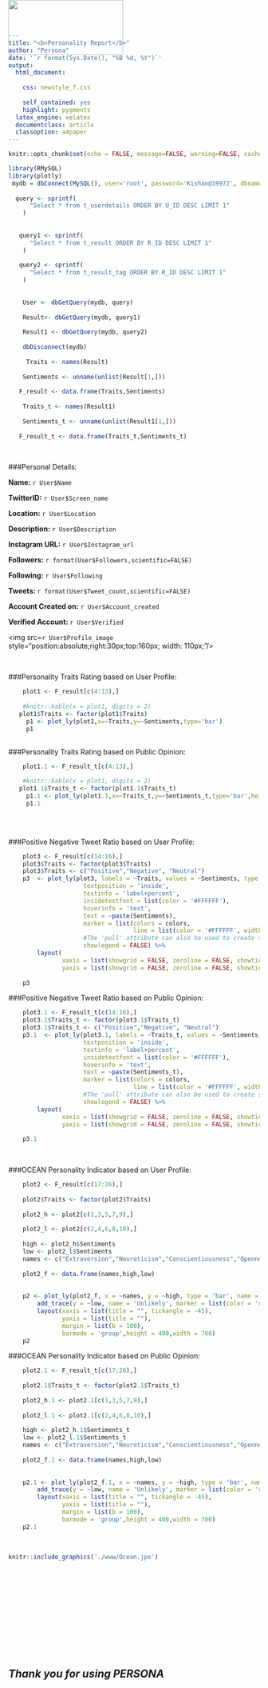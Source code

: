 ```yaml
---
title: "<b>Personality Report</b>"
author: "Persona"
date: '`r format(Sys.Date(), "%B %d, %Y")`'
output: 
  html_document:
   
    css: newstyle_f.css
    
    self_contained: yes
    highlight: pygments
  latex_engine: xelatex
  documentclass: article
  classoption: a4paper
---
```

<div class="logo">
<img src="www/logo.png" style="position:absolute;top:0px; width: 230px;height:110px;" />
</div>

```r
knitr::opts_chunk$set(echo = FALSE, message=FALSE, warning=FALSE, cache=FALSE,comment = NA,results = 'hide')
```


```r

library(RMySQL)
library(plotly)
 mydb = dbConnect(MySQL(), user='root', password='Kishan@19972', dbname='persona', host='127.0.0.1', port=3306, DBMSencoding="UTF-8")
  
  query <- sprintf(
      "Select * from t_userdetails ORDER BY U_ID DESC LIMIT 1"
    )
    
   
   query1 <- sprintf(
      "Select * from t_result ORDER BY R_ID DESC LIMIT 1"
    )
   
   query2 <- sprintf(
      "Select * from t_result_tag ORDER BY R_ID DESC LIMIT 1"
    )
     
    
    User <- dbGetQuery(mydb, query)
    
    Result<- dbGetQuery(mydb, query1)
    
    Result1 <- dbGetQuery(mydb, query2)
    
    dbDisconnect(mydb)
    
     Traits <- names(Result)
    
    Sentiments <- unname(unlist(Result[1,]))
 
   F_result <- data.frame(Traits,Sentiments)
   
    Traits_t <- names(Result1)
    
    Sentiments_t <- unname(unlist(Result1[1,]))
 
   F_result_t <- data.frame(Traits_t,Sentiments_t)
```

<br/>


###Personal Details:

<b>Name: </b> `r User$Name`<br/>

<b>TwitterID:</b> `r User$Screen_name`<br/>

<b>Location:</b> `r User$Location` <br/>

<b>Description: </b>`r User$Description`<br/>

<b>Instagram URL:</b> `r User$Instagram_url`<br/>

<b>Followers:</b> `r format(User$Followers,scientific=FALSE)` <br/>

<b>Following:</b> `r User$Following`<br/>

<b>Tweets: </b>`r format(User$Tweet_count,scientific=FALSE)` <br/>

<b>Account Created on:</b> `r User$Account_created`<br/>

<b>Verified Account: </b>`r User$Verified`

<img src=`r User$Profile_image` style="position:absolute;right:30px;top:160px; width: 110px;"/>


<P style="page-break-before: always">

<br/>

###Personality Traits Rating based on User Profile:

```r
  
    
    plot1 <- F_result[c(4:13),]
    
    #knitr::kable(x = plot1, digits = 2)
   plot1$Traits <- factor(plot1$Traits)
     p1 <- plot_ly(plot1,x=~Traits,y=~Sentiments,type='bar')
     p1
    
```


###Personality Traits Rating based on Public Opinion:

```r
  
    
    plot1.1 <- F_result_t[c(4:13),]
    
    #knitr::kable(x = plot1, digits = 2)
   plot1.1$Traits_t <- factor(plot1.1$Traits_t)
     p1.1 <- plot_ly(plot1.1,x=~Traits_t,y=~Sentiments_t,type='bar',height = 400,width = 700)
     p1.1
    
```

<P style="page-break-before: always">

<br/>

###Positive Negative Tweet Ratio based on User Profile:

``` r
    plot3 <- F_result[c(14:16),]
    plot3$Traits <- factor(plot3$Traits)
    plot3$Traits <- c("Positive","Negative", "Neutral")
    p3  <- plot_ly(plot3, labels = ~Traits, values = ~Sentiments, type = 'pie',
                     textposition = 'inside',
                     textinfo = 'label+percent',
                     insidetextfont = list(color = '#FFFFFF'),
                     hoverinfo = 'text',
                     text = ~paste(Sentiments),
                     marker = list(colors = colors,
                                   line = list(color = '#FFFFFF', width = 1)),
                     #The 'pull' attribute can also be used to create space between the sectors
                     showlegend = FALSE) %>%
        layout(
               xaxis = list(showgrid = FALSE, zeroline = FALSE, showticklabels = FALSE),
               yaxis = list(showgrid = FALSE, zeroline = FALSE, showticklabels = FALSE,height = 400,width = 700))
    
    p3
```


###Positive Negative Tweet Ratio based on Public Opinion:

``` r
    plot3.1 <- F_result_t[c(14:16),]
    plot3.1$Traits_t <- factor(plot3.1$Traits_t)
    plot3.1$Traits_t <- c("Positive","Negative", "Neutral")
    p3.1  <- plot_ly(plot3.1, labels = ~Traits_t, values = ~Sentiments_t, type = 'pie',
                     textposition = 'inside',
                     textinfo = 'label+percent',
                     insidetextfont = list(color = '#FFFFFF'),
                     hoverinfo = 'text',
                     text = ~paste(Sentiments_t),
                     marker = list(colors = colors,
                                   line = list(color = '#FFFFFF', width = 1)),
                     #The 'pull' attribute can also be used to create space between the sectors
                     showlegend = FALSE) %>%
        layout(
               xaxis = list(showgrid = FALSE, zeroline = FALSE, showticklabels = FALSE),
               yaxis = list(showgrid = FALSE, zeroline = FALSE, showticklabels = FALSE,height = 400,width = 700))
    
    p3.1
```

<br/>

###OCEAN Personality Indicator based on User Profile:

```r
    plot2 <- F_result[c(17:26),]
    
    plot2$Traits <- factor(plot2$Traits)
    
    plot2_h <- plot2[c(1,3,5,7,9),]
    
    plot2_l <- plot2[c(2,4,6,8,10),]
    
    high <- plot2_h$Sentiments
    low <- plot2_l$Sentiments
    names <- c("Extraversion","Neuroticism","Conscientiousness","Openness","Agreeableness")
    
    plot2_f <- data.frame(names,high,low)
    
    
    p2 <- plot_ly(plot2_f, x = ~names, y = ~high, type = 'bar', name = 'Likely', marker = list(color = 'rgb(49,130,189)')) %>%
        add_trace(y = ~low, name = 'Unlikely', marker = list(color = 'rgb(204,204,204)')) %>%
        layout(xaxis = list(title = "", tickangle = -45),
               yaxis = list(title = ""),
               margin = list(b = 100),
               barmode = 'group',height = 400,width = 700)
    p2
```


###OCEAN Personality Indicator based on Public Opinion:

```r
    plot2.1 <- F_result_t[c(17:26),]
    
    plot2.1$Traits_t <- factor(plot2.1$Traits_t)
    
    plot2_h.1 <- plot2.1[c(1,3,5,7,9),]
    
    plot2_l.1 <- plot2.1[c(2,4,6,8,10),]
    
    high <- plot2_h.1$Sentiments_t
    low <- plot2_l.1$Sentiments_t
    names <- c("Extraversion","Neuroticism","Conscientiousness","Openness","Agreeableness")
    
    plot2_f.1 <- data.frame(names,high,low)
    
    
    p2.1 <- plot_ly(plot2_f.1, x = ~names, y = ~high, type = 'bar', name = 'Likely', marker = list(color = 'rgb(49,130,189)')) %>%
        add_trace(y = ~low, name = 'Unlikely', marker = list(color = 'rgb(204,204,204)')) %>%
        layout(xaxis = list(title = "", tickangle = -45),
               yaxis = list(title = ""),
               margin = list(b = 100),
               barmode = 'group',height = 400,width = 700)
    p2.1
```

<br/>

<div class="ocean">
```r
knitr::include_graphics('./www/Ocean.jpe')
```
</div>


<br/>
<br/>
<br/>
<br/>
<br/>
<br/>
<br/>
<br/>
<br/>
<br/>


## <i>Thank you for using <b>PERSONA</b></i>


